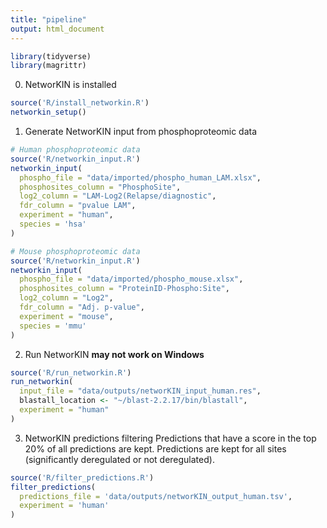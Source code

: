 ```yaml
---
title: "pipeline"
output: html_document
---
```



```r
library(tidyverse)
library(magrittr)
```

0. NetworKIN is installed
```r
source('R/install_networkin.R')
networkin_setup()
```

1. Generate NetworKIN input from phosphoproteomic data
```r
# Human phosphoproteomic data
source('R/networkin_input.R')
networkin_input(
  phospho_file = "data/imported/phospho_human_LAM.xlsx",
  phosphosites_column = "PhosphoSite",
  log2_column = "LAM-Log2(Relapse/diagnostic",
  fdr_column = "pvalue LAM",
  experiment = "human",
  species = 'hsa'
)

# Mouse phosphoproteomic data
source('R/networkin_input.R')
networkin_input(
  phospho_file = "data/imported/phospho_mouse.xlsx",
  phosphosites_column = "ProteinID-Phospho:Site",
  log2_column = "Log2",
  fdr_column = "Adj. p-value",
  experiment = "mouse",
  species = 'mmu'
)
```

2. Run NetworKIN
__may not work on Windows__
```r
source('R/run_networkin.R')
run_networkin(
  input_file = "data/outputs/networKIN_input_human.res",
  blastall_location <- "~/blast-2.2.17/bin/blastall",
  experiment = "human"
)
```

3. NetworKIN predictions filtering
Predictions that have a score in the top 20% of all predictions are kept. Predictions are kept for all sites (significantly deregulated or not deregulated).
```r
source('R/filter_predictions.R')
filter_predictions(
  predictions_file = 'data/outputs/networKIN_output_human.tsv',
  experiment = 'human'
)
```

